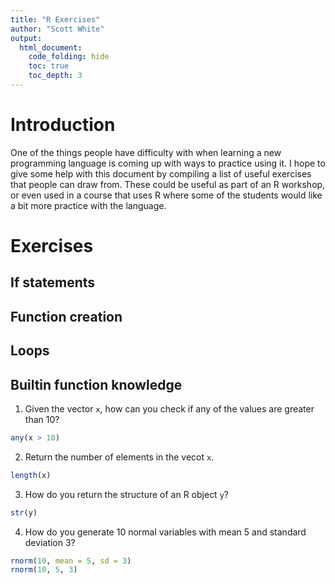 ```yaml
---
title: "R Exercises"
author: "Scott White"
output:
  html_document:
    code_folding: hide
    toc: true
    toc_depth: 3
---
```



# Introduction

One of the things people have difficulty with when learning a new programming language is coming up with ways to practice using it. I hope to give some help with this document by compiling a list of useful exercises that people can draw from. These could be useful as part of an R workshop, or even used in a course that uses R where some of the students would like a bit more practice with the language. 

# Exercises

## If statements


## Function creation


## Loops


## Builtin function knowledge

1. Given the vector `x`, how can you check if any of the values are greater than 10?
```r
any(x > 10)
```

2. Return the number of elements in the vecot `x`.
```r
length(x)
```

3. How do you return the structure of an R object `y`?
```r
str(y)
```

4. How do you generate 10 normal variables with mean 5 and standard deviation 3?
```r
rnorm(10, mean = 5, sd = 3)
rnorm(10, 5, 3)
```

